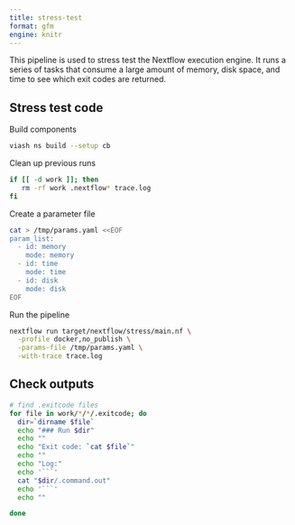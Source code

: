 ```yaml
---
title: stress-test
format: gfm
engine: knitr
---
```


This pipeline is used to stress test the Nextflow execution engine. It runs a series of tasks that consume a large amount of memory, disk space, and time to see which exit codes are returned.

## Stress test code

Build components

```bash
viash ns build --setup cb
```

Clean up previous runs

```bash
if [[ -d work ]]; then
   rm -rf work .nextflow* trace.log
fi
```

Create a parameter file

```bash
cat > /tmp/params.yaml <<EOF
param_list:
  - id: memory
    mode: memory
  - id: time
    mode: time
  - id: disk
    mode: disk
EOF
```

Run the pipeline

```bash
nextflow run target/nextflow/stress/main.nf \
  -profile docker,no_publish \
  -params-file /tmp/params.yaml \
  -with-trace trace.log
```

## Check outputs

```bash
# find .exitcode files
for file in work/*/*/.exitcode; do
  dir=`dirname $file`
  echo "### Run $dir"
  echo ""
  echo "Exit code: `cat $file`"
  echo ""
  echo "Log:"
  echo '```'
  cat "$dir/.command.out"
  echo '```'
  echo ""

done
```
